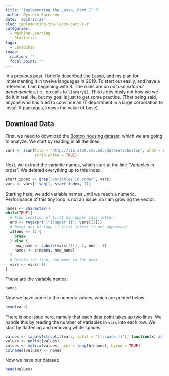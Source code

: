 ```yaml
---
title: 'Implementing the Lasso, Part I: R'
author: Øystein Sørensen
date: '2018-12-28'
slug: implementing-the-lasso-part-i-r
categories:
  - Machine Learning
  - Statistics
tags:
  - Lasso2019
image:
  caption: ''
  focal_point: ''
---
```


In a [previous post](http://osorensen.rbind.io/post/lasso-in-12-languages/), I briefly described the Lasso, and my plan for implementing it in twelve languages in 2019. To start out easily, and have a reference, I am beginning with R. The rules are *do not use external dependencies*, i.e., no calls to `library()`. This is obviously not how we we do it in real life, but my goal is just to get some practice. (That being said, anyone who has tried to convince an IT department in a large corporation to install R packages, knows the value of base).

## Download Data

First, we need to download the [Boston housing dataset](http://lib.stat.cmu.edu/datasets/boston), which we are going to analyze. We start by reading in all the lines.

```r
vars <- scan(file = "http://lib.stat.cmu.edu/datasets/boston", what = character(), sep = "\n", 
             strip.white = TRUE)
```

Next, we extract the variable names, which start at the line "Variables in order". We deleted everything up to this index.

```r
start_index <- grep("Variables in order", vars)
vars <- vars[- seq(1, start_index, 1)]
```

Starting here, we add variable names until we reach a numeric. Performance of this tiny loop is not an issue, so I am growing the vector.

```r
names <- character()
while(TRUE){
  # Find location of first non-upper case letter
  end <- regexpr("[^[:upper:]]", vars[[1]])
  # Break out of loop if first letter is not uppercase
  if(end <= 1) {
    break
  } else {
    new_name <- substr(vars[[1]], 1, end - 1)
    names <- c(names, new_name)  
  }
  # Delete the item, and move to the next
  vars <- vars[-1]
}
```

These are the variable names:

```r
names
```

Now we have come to the numeric values, which are printed below:

```r
head(vars)
```

There is one issue here, namely that each data point takes up two lines. We handle this by reading the number of variables in `vars` into each row. We start by flattening and removing white spaces.

```r
values <- lapply(strsplit(vars, split = "[[:space:]]"), function(x) as.numeric(x[x != ""]))
values <- unlist(values)
values <- matrix(values, ncol = length(names), byrow = TRUE)
colnames(values) <- names
```

Now we have our dataset:

```r
head(values)
```

